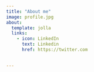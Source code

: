 ```yaml
---
title: "About me"
image: profile.jpg
about: 
  template: jolla
  links:
    - icon: LinkedIn
      text: Linkedin
      href: https://twitter.com
 

---
```



